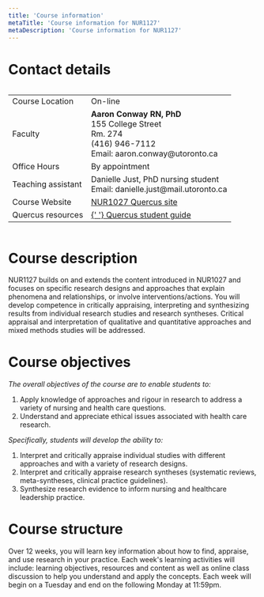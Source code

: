 ```yaml
---
title: 'Course information'
metaTitle: 'Course information for NUR1127'
metaDescription: 'Course information for NUR1127'
---
```


# Contact details

<div style="overflow-x:auto;">
  <table>
    <tr>
      <td>Course Location</td>
      <td>On-line</td>
    </tr>
    <tr>
      <td>Faculty</td>
      <td>
        <b>Aaron Conway RN, PhD</b>
        <br />
        155 College Street
        <br />
        Rm. 274
        <br />
        (416) 946-7112 <br /> Email: aaron.conway@utoronto.ca
      </td>
    </tr>
    <tr>
      <td>Office Hours</td>
      <td>By appointment</td>
    </tr>
    <tr>
      <td>Teaching assistant</td>
      <td>
        Danielle Just, PhD nursing student
        <br />
        Email: danielle.just@mail.utoronto.ca
      </td>
    </tr>
    <tr>
      <td>Course Website</td>
      <td>
        <a href="https://q.utoronto.ca/courses/201160/" target="_blank">
          NUR1027 Quercus site
        </a>
      </td>
    </tr>
    <tr>
      <td>Quercus resources</td>
      <td>
        <a href="https://q.utoronto.ca/courses/46670" target="_blank">
          {' '}
          Quercus student guide
        </a>
      </td>
    </tr>
  </table>
</div>

# Course description

NUR1127 builds on and extends the content introduced in NUR1027 and focuses on specific research designs and approaches that explain phenomena and relationships, or involve interventions/actions. You will develop competence in critically appraising, interpreting and synthesizing results from individual research studies and research syntheses. Critical appraisal and interpretation of qualitative and quantitative approaches and mixed methods studies will be addressed.

# Course objectives

_The overall objectives of the course are to enable students to:_

1. Apply knowledge of approaches and rigour in research to address a variety of nursing and health care questions.
1. Understand and appreciate ethical issues associated with health care research.

_Specifically, students will develop the ability to:_

1. Interpret and critically appraise individual studies with different approaches and with a variety of research designs.
1. Interpret and critically appraise research syntheses (systematic reviews, meta-syntheses, clinical practice guidelines).
1. Synthesize research evidence to inform nursing and healthcare leadership practice.

# Course structure

Over 12 weeks, you will learn key information about how to find, appraise, and use research in your practice. Each week's learning activities will include: learning objectives, resources and content as well as online class discussion to help you understand and apply the concepts. Each week will begin on a Tuesday and end on the following Monday at 11:59pm.
